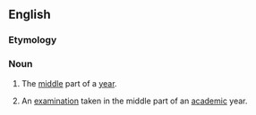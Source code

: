 ==English==

===Etymology===
{{prefix|en|mid|year}}

===Noun===
{{en-noun|~}}

# {{lb|en|uncountable}} The [[middle]] part of a [[year]].
# {{lb|en|countable}} An [[examination]] taken in the middle part of an [[academic]] year.
